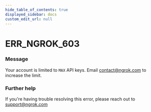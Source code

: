 ```yaml
---
hide_table_of_contents: true
displayed_sidebar: docs
custom_edit_url: null
---
```



# ERR_NGROK_603

### Message
Your account is limited to `MAX` API keys. Email contact@ngrok.com to increase the limit.

### Further help
If you're having trouble resolving this error, please reach out to [support@ngrok.com](mailto:support@ngrok.com?subject=Help%20with%20ERR_NGROK_603)


<ErrorDetails error='err_ngrok_603' />
